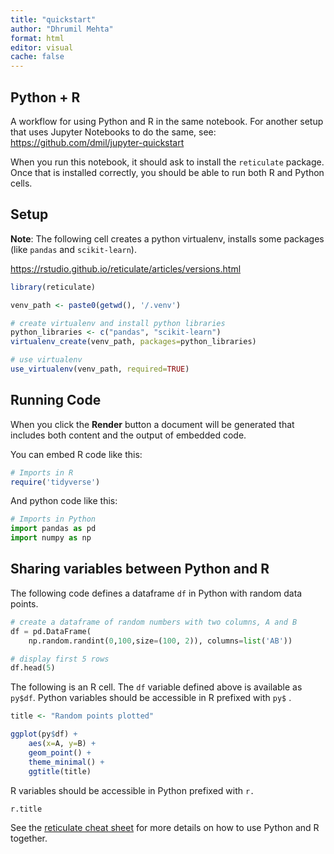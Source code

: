 ```yaml
---
title: "quickstart"
author: "Dhrumil Mehta"
format: html
editor: visual
cache: false
---
```


## Python + R

A workflow for using Python and R in the same notebook. For another setup that uses Jupyter Notebooks to do the same, see: <https://github.com/dmil/jupyter-quickstart>

When you run this notebook, it should ask to install the `reticulate` package. Once that is installed correctly, you should be able to run both R and Python cells.

## Setup

**Note**: The following cell creates a python virtualenv, installs some packages (like `pandas` and `scikit-learn`).

<https://rstudio.github.io/reticulate/articles/versions.html>

```r

library(reticulate)

venv_path <- paste0(getwd(), '/.venv')

# create virtualenv and install python libraries
python_libraries <- c("pandas", "scikit-learn")
virtualenv_create(venv_path, packages=python_libraries)

# use virtualenv
use_virtualenv(venv_path, required=TRUE)

```

## Running Code

When you click the **Render** button a document will be generated that includes both content and the output of embedded code.

You can embed R code like this:

```r
# Imports in R
require('tidyverse')
```

And python code like this:

```python
# Imports in Python
import pandas as pd
import numpy as np
```

## Sharing variables between Python and R

The following code defines a dataframe `df` in Python with random data points.

```python
# create a dataframe of random numbers with two columns, A and B
df = pd.DataFrame(
    np.random.randint(0,100,size=(100, 2)), columns=list('AB'))

# display first 5 rows
df.head(5)

```

The following is an R cell. The `df` variable defined above is available as `py$df`. Python variables should be accessible in R prefixed with `py$` .

```r
title <- "Random points plotted"

ggplot(py$df) +
    aes(x=A, y=B) +
    geom_point() +
    theme_minimal() +
    ggtitle(title)
```

R variables should be accessible in Python prefixed with `r.`

```python
r.title
```

See the [reticulate cheat sheet](https://ugoproto.github.io/ugo_r_doc/pdf/reticulate.pdf) for more details on how to use Python and R together.

